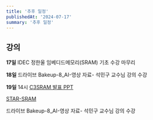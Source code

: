 ```yaml
---
title: '추후 일정'
publishedAt: '2024-07-17'
summary: '추후 일정'
---
```

## 강의

<b>17일</b>
IDEC 정한울 임베디드메모리(SRAM) 기초 수강 마무리

<b>18일</b>
드라이브 Bakeup-8_AI-영상 자료- 석민구 교수님 강의 수강

<b>19일</b>
14시 <a href="/files/C3SRAM발표PPT.pdf" target="_blank" rel="noopener noreferrer">C3SRAM 발표 PPT</a>

[STAR-SRAM](https://www.notion.so/hpicjh/STAR-SRAM-43-06-TFLOPS-W-1-89-TFLOPS-mm2-400-Kb-mm-2-Floating-Point-SRAM-Based-Digital-Computing--9cf001d9c50f49b7a3786f74d3202a67)

드라이브 Bakeup-8_AI-영상 자료- 석민구 교수님 강의 수강

